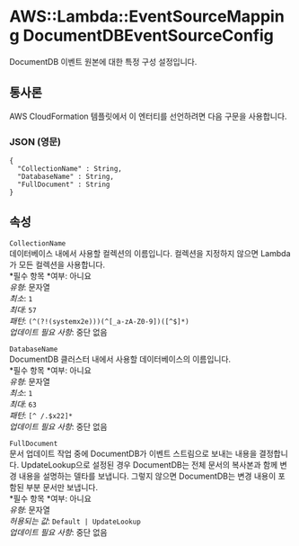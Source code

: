 # AWS::Lambda::EventSourceMapping DocumentDBEventSourceConfig

DocumentDB 이벤트 원본에 대한 특정 구성 설정입니다.

## 통사론

AWS CloudFormation 템플릿에서 이 엔터티를 선언하려면 다음 구문을 사용합니다.

### JSON (영문)

```
{
  "CollectionName" : String,
  "DatabaseName" : String,
  "FullDocument" : String
}
```

## 속성

`CollectionName`  
 데이터베이스 내에서 사용할 컬렉션의 이름입니다. 컬렉션을 지정하지 않으면 Lambda가 모든 컬렉션을 사용합니다.  
*필수 항목 *여부: 아니요  
_유형_: 문자열  
_최소_: `1`  
_최대_: `57`  
_패턴_: `(^(?!(systemx2e)))(^[_a-zA-Z0-9])([^$]*)`  
_업데이트 필요 사항_: 중단 없음

`DatabaseName`  
 DocumentDB 클러스터 내에서 사용할 데이터베이스의 이름입니다.  
*필수 항목 *여부: 아니요  
_유형_: 문자열  
_최소_: `1`  
_최대_: `63`  
_패턴_: `[^ /.$x22]*`  
_업데이트 필요 사항_: 중단 없음

`FullDocument`  
 문서 업데이트 작업 중에 DocumentDB가 이벤트 스트림으로 보내는 내용을 결정합니다. UpdateLookup으로 설정된 경우 DocumentDB는 전체 문서의 복사본과 함께 변경 내용을 설명하는 델타를 보냅니다. 그렇지 않으면 DocumentDB는 변경 내용이 포함된 부분 문서만 보냅니다.  
*필수 항목 *여부: 아니요  
_유형_: 문자열  
_허용되는 값_: `Default | UpdateLookup`  
_업데이트 필요 사항_: 중단 없음
